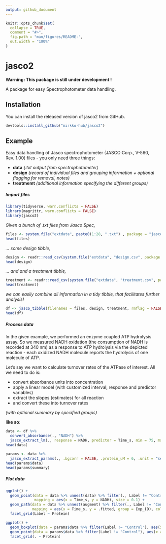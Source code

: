 ```yaml
---
output: github_document
---
```


<!-- README.md is generated from README.Rmd. Please edit that file -->

```r
knitr::opts_chunk$set(
  collapse = TRUE,
  comment = "#>",
  fig.path = "man/figures/README-",
  out.width = "100%"
)
```
# jasco2

__Warning: This package is still under development !__

A package for easy Spectrophotometer data handling.

## Installation

You can install the released version of jasco2 from GitHub.

```r
devtools::install_github("mirkko-hub/jasco2")
```

## Example

Easy data handling of Jasco spectrophotometer (JASCO Corp., V-560, Rev. 1.00) files - you only need three things:

* __data__ _(.txt output from spectrophotometer)_
* __design__ _(record of individual files and grouping information + optional flagging for removal, notes)_
* __treatmemt__ _(additional information specifying the different groups)_


##### Import files

```r
library(tidyverse, warn.conflicts = FALSE)
library(magrittr, warn.conflicts = FALSE)
library(jasco2)
```


_Given a bunch of .txt files from Jasco Spec,_
```r
files <- system.file("extdata", paste0(1:28, ".txt") , package = "jasco2", mustWork = TRUE)
head(files)
```

_... some design tibble,_
```r
design <- readr::read_csv(system.file("extdata", "design.csv", package = "jasco2", mustWork = TRUE))
head(design)
```
_... and and a treatment tibble,_
```r
treatment <- readr::read_csv(system.file("extdata", "treatment.csv", package = "jasco2", mustWork = TRUE))
head(treatment)
```

_we can easily combine all information in a tidy tibble, that facilitates further analysis!_
```r
df <- jasco_tibble(filenames = files, design, treatment, rmflag = FALSE, rmblank = TRUE)
head(df)
```



##### Process data

In the given example, we performed an enzyme coupled ATP hydrolysis assay.
So we measured NADH oxidation (the consumption of NADH is recorded at 340 nm) as a response to ATP hydrolysis via the depicted reaction -
each oxidized NADH molecule reports the hydrolysis of one molecule of ATP.

Let's say we want to calculate turnover rates of the ATPase of interest.
All we need to do is:

* convert absorbance units into concentration
* apply a linear model (with customized interval, response and predictor variables)
* extract the slopes (estimates) for all reaction
* and convert these into turnover rates

_(with optional summary by specified groups)_

__like so:__

```r
data <- df %>%
  convert_absorbance(., "NADH") %>%
  jasco_extract_lm(., response = NADH, predictor = Time_s, min = 75, max = 175)
head(data)
  
params <- data %>%
  jasco_extract_params(., .bgcorr = FALSE, .protein_uM = 6, .unit = "sec", .factor = -1, Group)
head(params$data)
head(params$summary)
```

##### Plot data

```r
ggplot() +
  geom_point(data = data %>% unnest(data) %>% filter(., Label != "Control"),
             mapping = aes(x = Time_s, y = NADH), size = 0.1) +
  geom_path(data = data %>% unnest(augment) %>% filter(., Label != "Control"),
            mapping = aes(x = Time_s, y = .fitted, group = Exp_ID), colour = "blue") +
  facet_grid(Label ~ Protein)
```


```r
ggplot() +
  geom_boxplot(data = params$data %>% filter(Label != "Control"), aes(x = Label, y = turnover, colour = Protein)) +
  geom_point(data = params$data %>% filter(Label != "Control"), aes(x = Label, y = turnover, colour = Protein)) +
  facet_grid(. ~ Protein)
```
